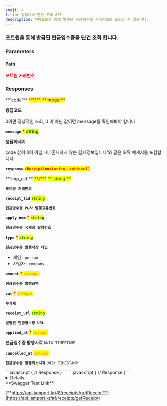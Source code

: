 ```yaml
---
emoji: ⌨
title: 발급내역 단건 조회 API
description: 처아포트를 통해 발행된 현금영수증 상세정보를 조회할 수 있습니다.
---
```





### 포트원을 통해 발급된 현금영수증을 단건 조회 합니다.

<Swagger method="get" path="/receipts/{imp_uid}" baseUrl="https://api.iamport.kr" summary="현금영수증 단건조회 API">
<SwaggerDescription>


</SwaggerDescription>

### Parameters

#### Path

<SwaggerParameter name="imp_uid" type="String" required="true">
<mark style="color:red;">

**포트원 거래번호**

</mark>

</SwaggerParameter>


### Responses

<SwaggerResponse status="200: OK" description="성공">
<Tabs>
<Tab title="ReceiptResponse">
**`code`** <mark style="color:red;">**\***</mark> <mark style="color:purple;">**integer**</mark>

**응답코드**

0이면 정상적인 조회, 0 이 아닌 값이면 message를 확인해봐야 합니다



**`message`** <mark style="color:red;">**\***</mark> <mark style="color:green;">**string**</mark>

**응답메세지**

code 값이 0이 아닐 때, '존재하지 않는 결제정보입니다'와 같은 오류 메세지를 포함합니다



**`response`** <mark style="color:red;">**`(ReceiptAnnotation, optional)`**</mark>

</Tab>
</Tabs>

<Tabs>
<Tab title="ReceiptAnnotation">
**`imp_uid`** <mark style="color:red;">**\***</mark> <mark style="color:green;">**`string`**</mark>

**`포트원 거래번호`**



**`receipt_tid`** <mark style="color:green;">**`string`**</mark>

**`현금영수증 PG사 발행고유번호`**



**`apply_num`** <mark style="color:red;">**\***</mark> <mark style="color:green;">**`string`**</mark>

**`현금영수증 국세청 발행번호`**



**`type`** <mark style="color:red;">**\***</mark> <mark style="color:green;">**`string`**</mark>

**`현금영수증 발행대상 타입`**

* 개인 : `person`
* 사업자 : `company`



**`amount`** <mark style="color:red;">**\***</mark> <mark style="color:orange;">**`integer`**</mark>

**`현금영수증 발행금액`**



**`vat`** <mark style="color:red;">**\***</mark> <mark style="color:orange;">**`integer`**</mark>

**`부가세`**



**`receipt_url`** <mark style="color:green;">**`string`**</mark>

**`발행된 현금영수증 URL`**


**`applied_at`** <mark style="color:red;">**\***</mark> <mark style="color:orange;">**`integer`**</mark>

**현금영수증 발행시각** `UNIX TIMESTAMP`



**`cancelled_at`** <mark style="color:orange;">**`integer`**</mark>

**`현금영수증 발행취소시각`** `UNIX TIMESTAMP`

</Tab>
</Tabs>

</SwaggerResponse>

<SwaggerResponse status="401: Unauthorized" description="인증 Token이 전달되지 않았거나 유효하지 않은 경우">
```javascript
{
    // Response
}
```

</SwaggerResponse>

<SwaggerResponse status="404: Not Found" description="존재하지 않는 포트원 거래 정보이거나 현금영수증 발행된 내역이 확인되지 않는 경우">
```javascript
{
    // Response
}
```

</SwaggerResponse>

</Swagger>

<Details>
<p slot="summary">Response Model Schema</p>

```json
{
  "code": 0,
  "message": "string",
  "response": {
    "imp_uid": "string",
    "receipt_tid": "string",
    "apply_num": "string",
    "type": "person",
    "amount": 0,
    "vat": 0,
    "receipt_url": "string",
    "applied_at": 0,
    "cancelled_at": 0
 }
}
```

</Details>

<Hint style="success">
**Swagger Test Link**

[**https://api.iamport.kr/#!/receipts/getReceipt**](https://api.iamport.kr/#!/receipts/getReceipt)
</Hint>
